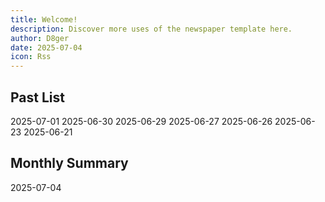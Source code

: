 ```yaml
---
title: Welcome!
description: Discover more uses of the newspaper template here.
author: D8ger
date: 2025-07-04
icon: Rss
---
```


## Past List

<Cards>
  <ZiaCard href="./blog/newspaper-poster-template" title="Newspaper Poster Template">
    2025-07-01
  </ZiaCard>
  <ZiaCard href="./blog/old-fashioned-newspaper-template" title="Old-Fashioned Newspaper Template">
    2025-06-30
  </ZiaCard>
  <ZiaCard href="./blog/vintage-newspaper-template" title="Vintage Newspaper Template">
    2025-06-29
  </ZiaCard>
  <ZiaCard href="./blog/birth-announcement-newspaper-template" title="Birth Announcement Newspaper Template">
    2025-06-27
  </ZiaCard>
  <ZiaCard href="./blog/old-newspaper-template" title="Old Newspaper Template">
    2025-06-26
  </ZiaCard>
  <ZiaCard href="./blog/newspaper-article-template" title="Newspaper Article Template">
    2025-06-23
  </ZiaCard>
  <ZiaCard href="./blog/flourished-peony" title="Flourished Peony">
    2025-06-21
  </ZiaCard>
</Cards>

## Monthly Summary

<Cards>
  <ZiaCard href="./blog/ioc" title="Overview">
    2025-07-04
  </ZiaCard>
</Cards>
